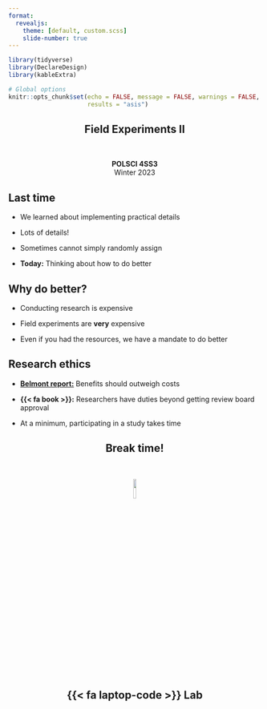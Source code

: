 ```yaml
---
format:
  revealjs:
    theme: [default, custom.scss]
    slide-number: true
---
```


```r
library(tidyverse)
library(DeclareDesign)
library(kableExtra)

# Global options
knitr::opts_chunk$set(echo = FALSE, message = FALSE, warnings = FALSE,
                      results = "asis")
```


::: {style="text-align: center"}
## Field Experiments II {.center background-color="#ac1455"}

&nbsp;

**POLSCI 4SS3**  
Winter 2023
:::

## Last time {background-color="#FDBF57"}


- We learned about implementing practical details

- Lots of details!

- Sometimes cannot simply randomly assign

- **Today:** Thinking about how to do better

## Why do better?

::: incremental

- Conducting research is expensive

- Field experiments are **very** expensive

- Even if you had the resources, we have a mandate to do better

:::

## Research ethics

::: incremental

- [**Belmont report:**](https://www.hhs.gov/ohrp/regulations-and-policy/belmont-report/index.html) Benefits should outweigh costs

- **{{< fa book >}}:** Researchers have duties beyond getting review board approval

- At a minimum, participating in a study takes time

:::


::: {style="text-align: center"}
## Break time! {.center background-color="#D2D755"}

&nbsp;

![](figs/panda_dance.gif){fig-align="center" width="10%" height="10%"} 
:::

::: {style="text-align: center"}
## {{< fa laptop-code >}} Lab {.center background-color="#007096"}
:::
